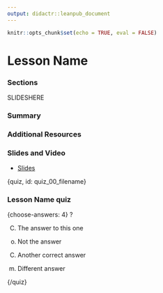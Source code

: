 ```yaml
---
output: didactr::leanpub_document
---
```


```r
knitr::opts_chunk$set(echo = TRUE, eval = FALSE)
```

# Lesson Name

<!-- Google Slide ID -->
<!-- SLIDEID -->

<!-- Include a slide PNG with Page_ID from this Slide Deck: -->
<!-- ![](https://docs.google.com/presentation/d/SLIDEID/export/png?id=SLIDEID&pageid=PAGE_ID) -->
<!-- or use  `didactr::gs_slide_df("SLIDEID")$png_markdown` -->


### Sections

SLIDESHERE

### Summary

### Additional Resources

### Slides and Video

<!-- ![Lesson Name](YouTube Link) -->

* [Slides](Link to Slides)


{quiz, id: quiz_00_filename}

### Lesson Name quiz

{choose-answers: 4}
? 

C) The answer to this one
o) Not the answer

C) Another correct answer
m) Different answer

{/quiz}


